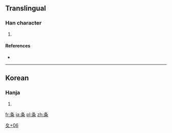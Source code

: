 ==Translingual==

===Han character===
{{Han char|rn=34|rad=夂|as=06|sn=9|four=|canj=竹水火木 (HEFD)}}

# {{defn|Han|sort=夂06}}

====References====
* {{Han ref|kx=0244.241|dkj=05702|dj=0485.130|hdz=20869.090|uh=5908|ud=22792}}

----

==Korean==

===Hanja===
{{ko-hanja|hangeul=[[재]]|rv=jae|mr=chae}}

# {{defn|Korean|sort=夂06}}

[[Category:Korean-only CJKV Characters|夂+06]]

[[fr:夈]]
[[ja:夈]]
[[pl:夈]]
[[zh:夈]]